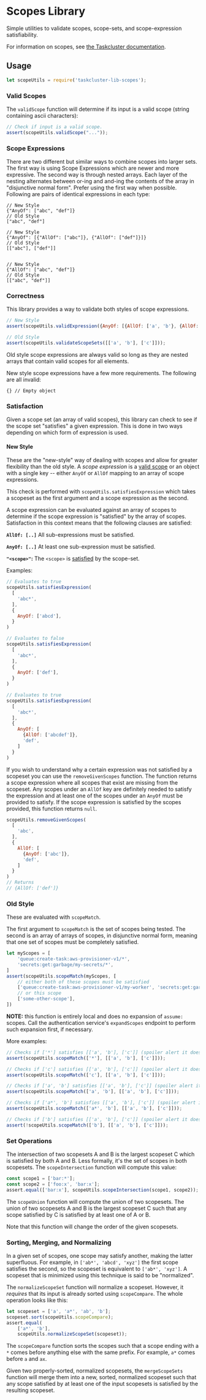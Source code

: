 # Scopes Library

Simple utilities to validate scopes, scope-sets, and scope-expression satisfiability.

For information on scopes, see [the Taskcluster documentation](/docs/manual/integrations/apis/scopes).

## Usage

```js
let scopeUtils = require('taskcluster-lib-scopes');
```

### Valid Scopes

The `validScope` function will determine if its input is a valid scope (string
containing ascii characters):

```js
// Check if input is a valid scope.
assert(scopeUtils.validScope("..."));
```

### Scope Expressions

There are two different but similar ways to combine scopes into larger sets.
The first way is using Scope Expressions which are newer and more expressive.
The second way is through nested arrays. Each layer of the nesting alternates
between or-ing and and-ing the contents of the array in "disjunctive normal form".
Prefer using the first way when possible. Following are pairs of identical
expressions in each type:

```
// New Style
{"AnyOf": ["abc", "def"]}
// Old Style
["abc", "def"]

// New Style
{"AnyOf": [{"AllOf": ["abc"]}, {"AllOf": ["def"]}]}
// Old Style
[["abc"], ["def"]]


// New Style
{"AllOf": ["abc", "def"]}
// Old Style
[["abc", "def"]]
```

### Correctness

This library provides a way to validate both styles of scope expressions.

```js
// New Style
assert(scopeUtils.validExpression({AnyOf: [{AllOf: ['a', 'b'}, {AllOf: ['c']}]});

// Old Style
assert(scopeUtils.validateScopeSets([['a', 'b'], ['c']]));
```

Old style scope expressions are always valid so long as they are nested arrays
that contain valid scopes for all elements.

New style scope expressions have a few more requirements. The following are
all invalid:

```
{} // Empty object
```

### Satisfaction

Given a scope set (an array of valid scopes), this library can check to see if the
scope set "satisfies" a given expression. This is done in two ways depending
on which form of expression is used.

#### New Style

These are the "new-style" way of dealing with scopes and allow for greater
flexibility than the old style. A _scope expression_ is a [valid scope](#valid-scopes)
or an object with a single key -- either `AnyOf` or `AllOf` mapping to an array
of scope expressions.

This check is performed with `scopeUtils.satisfiesExpression` which takes
a scopeset as the first argument and a scope expression as the second.

A scope expression can be evaluated against an array of scopes to determine if the
scope expression is "satisfied" by the array of scopes. Satisfaction in this context
means that the following clauses are satisfied:

**`AllOf: [..]`** All sub-expressions must be satisfied.

**`AnyOf: [..]`** At least one sub-expression must be satisfied.

**`"<scope>"`:** The `<scope>` is
[satisfied](/docs/reference/platform/taskcluster-auth/docs/scopes) by the scope-set.


Examples:

```js
// Evaluates to true
scopeUtils.satisfiesExpression(
  [
    'abc*',
  ],
  {
    AnyOf: ['abcd'],
  }
)

// Evaluates to false
scopeUtils.satisfiesExpression(
  [
    'abc*',
  ],
  {
    AnyOf: ['def'],
  }
)

// Evaluates to true
scopeUtils.satisfiesExpression(
  [
    'abc*',
  ],
  {
    AnyOf: [
      {AllOf: ['abcdef']},
      'def',
    ]
  }
)
```

If you wish to understand why a certain expression was not satisfied by a scopeset
you can use the `removeGivenScopes` function. The function returns a scope expression
where all scopes that exist are missing from the scopeset. Any scopes under an
`AllOf` key are definitely needed to satisfy the expression and at least
one of the scopes under an `AnyOf` must be provided to satisfy. If the scope
expression is satisfied by the scopes provided, this function returns `null`.

```js
scopeUtils.removeGivenScopes(
  [
    'abc',
  ],
  {
    AllOf: [
      {AnyOf: ['abc']},
      'def',
    ]
  }
)
// Returns
// {AllOf: ['def']}
```

### Old Style

These are evaluated with `scopeMatch`.

The first argument to `scopeMatch` is the set of scopes being tested.  The
second is an array of arrays of scopes, in disjunctive normal form, meaning
that one set of scopes must be completely satisfied.

```js
let myScopes = [
    'queue:create-task:aws-provisioner-v1/*',
    'secrets:get:garbage/my-secrets/*',
]
assert(scopeUtils.scopeMatch(myScopes, [
    // either both of these scopes must be satisfied
    ['queue:create-task:aws-provisioner-v1/my-worker', 'secrets:get:garbage/my-secrets/xx'],
    // or this scope
    ['some-other-scope'],
])
```

**NOTE:** this function is entirely local and does no expansion of `assume:` scopes.
Call the authentication service's `expandScopes` endpoint to perform such expansion first, if necessary.

More examples:
```js
// Checks if ['*'] satisfies [['a', 'b'], ['c']] (spoiler alert it does)
assert(scopeUtils.scopeMatch(['*'], [['a', 'b'], ['c']]));

// Checks if ['c'] satisfies [['a', 'b'], ['c']] (spoiler alert it does)
assert(scopeUtils.scopeMatch(['c'], [['a', 'b'], ['c']]));

// Checks if ['a', 'b'] satisfies [['a', 'b'], ['c']] (spoiler alert it does)
assert(scopeUtils.scopeMatch(['a', 'b'], [['a', 'b'], ['c']]));

// Checks if ['a*', 'b'] satisfies [['a', 'b'], ['c']] (spoiler alert it does)
assert(scopeUtils.scopeMatch(['a*', 'b'], [['a', 'b'], ['c']]));

// Checks if ['b'] satisfies [['a', 'b'], ['c']] (spoiler alert it doesn't)
assert(!scopeUtils.scopeMatch(['b'], [['a', 'b'], ['c']]));
```

### Set Operations

The intersection of two scopesets A and B is the largest scopeset C which is
satisfied by both A and B. Less formally, it's the set of scopes in both
scopesets.  The `scopeIntersection` function will compute this value:

```js
const scope1 = ['bar:*'];
const scope2 = ['foo:x', 'bar:x'];
assert.equal(['bar:x'], scopeUtils.scopeIntersection(scope1, scope2));
```

The `scopeUnion` function will compute the union of two scopesets.  The union
of two scopesets A and B is the largest scopeset C such that any scope
satisfied by C is satisfied by at least one of A or B.

Note that this function will change the order of the given scopesets.

### Sorting, Merging, and Normalizing

In a given set of scopes, one scope may satisfy another, making the latter
superfluous.  For example, in `['ab*', 'abcd', 'xyz']` the first scope
satisfies the second, so the scopeset is equivalent to `['ab*', 'xyz']`. A
scopeset that is minimized using this technique is said to be "normalized".

The `normalizeScopeSet` function will normalize a scopeset.  However, it
*requires* that its input is already sorted using `scopeCompare`. The whole
operation looks like this:

```js
let scopeset = ['a', 'a*', 'ab', 'b'];
scopeset.sort(scopeUtils.scopeCompare);
assert.equal(
    ['a*', 'b'],
    scopeUtils.normalizeScopeSet(scopeset));
```

The `scopeCompare` function sorts the scopes such that a scope ending with a
`*` comes before anything else with the same prefix.  For example, `a*` comes
before `a` and `ax`.

Given two properly-sorted, normalized scopesets, the `mergeScopeSets` function
will merge them into a new, sorted, normalized scopeset such that any scope
satisfied by at least one of the input scopesets is satisfied by the resulting
scopeset.

